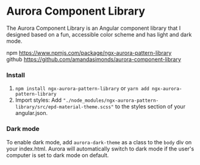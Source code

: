 
<Meta title="Getting Started" />

# Aurora Component Library

The Aurora Component Library is an Angular component library that I designed based on a fun, accessible color scheme and has light and dark mode. 

npm https://www.npmjs.com/package/ngx-aurora-pattern-library  
github https://github.com/amandasimonds/aurora-component-library

### Install

1. `npm install ngx-aurora-pattern-library` or `yarn add ngx-aurora-pattern-library`
2. Import styles: Add `"./node_modules/ngx-aurora-pattern-library/src/epd-material-theme.scss"` to the styles section of your angular.json.

### Dark mode

To enable dark mode, add `aurora-dark-theme` as a class to the `body` div on your index.html. 
Aurora will automatically switch to dark mode if the user's computer is set to dark mode on default.